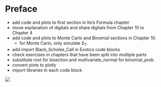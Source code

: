 # Preface {.unnumbered}


::: {.ToDo .unnumbered}

- add code and plots to first section in Ito's Formula chapter 
- move explanation of digitals and share digitals from Chapter 10 to Chapter 4
- add code and plots to Monte Carlo and Binomial sections in Chapter 10.  
  - for Monte Carlo, only simulate $S_T$.
- add import Black_Scholes_Call in Exotics code blocks
- check exercises in chapters that have been split into multiple parts
- substitute root for bisection and multivariate_normal for binomial_prob 
- convert plots to plotly
- import libraries in each code block

:::

![](under_construction.jpg)


